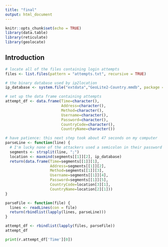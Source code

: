 ```yaml
---
title: "final"
output: html_document
---
```


```r
knitr::opts_chunk$set(echo = TRUE)
library(data.table)
library(reticulate)
library(geolocate)
```

## Introduction

```r

# locate all of the files containing login attempts
files <- list.files(pattern = "attempts.txt", recursive = TRUE)

# the binary database used by ip2location
ip_database <- system.file("extdata","GeoLite2-Country.mmdb", package = "rgeolocate")

# set up the data frame containing attempts
attempt_df <- data.frame(Time=character(),
                         Address=character(),
                         Method=character(),
                         Username=character(),
                         Password=character(),
                         CountryCode=character(),
                         CountryName=character())

# have patience: this next step took about 47 seconds on my computer
parseLine <- function(line) {
  # I'm lucky none of the attackers used a semicolon in their password guess; this could've been irritating
  segments <- strsplit(line, ";")
  location <- maxmind(segments[[1]][2], ip_database)
  return(data.frame(Time=segments[[1]][1],
                    Address=segments[[1]][2],
                    Method=segments[[1]][3],
                    Username=segments[[1]][4],
                    Password=segments[[1]][5],
                    CountryCode=location[3][1],
                    CountryName=location[2][1]))
}

parseFile <- function(file) {
  lines <- readLines(con = file)
  return(rbindlist(lapply(lines, parseLine)))
}

attempt_df <- rbindlist(lapply(files, parseFile))
attempt_df
```



``` python
print(r.attempt_df['Time'][0])
```